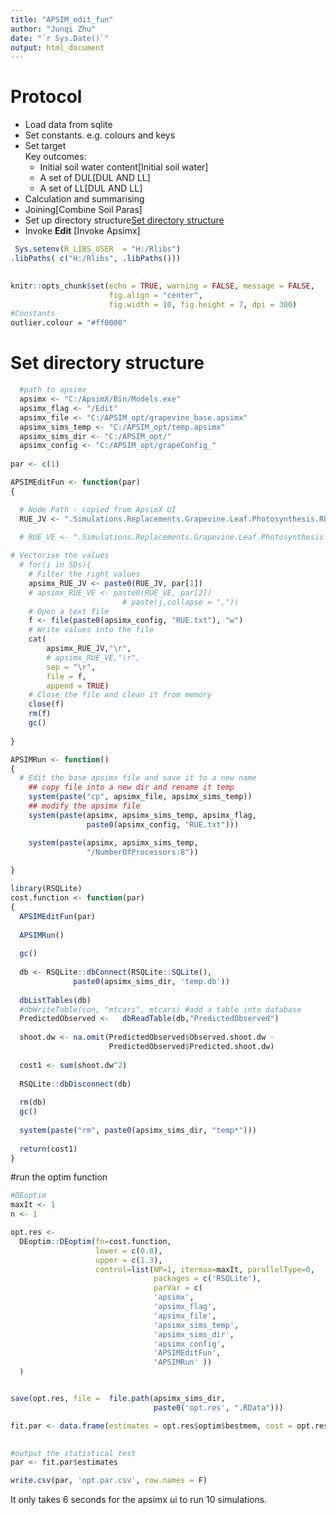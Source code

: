 ```yaml
---
title: "APSIM_edit_fun"
author: "Junqi Zhu"
date: "`r Sys.Date()`"
output: html_document
---
```


# Protocol

- Load data from sqlite   
- Set constants. e.g. colours and keys  
- Set target  
    Key outcomes:   
    - Initial soil water content[Initial soil water]      
    - A set of DUL[DUL AND LL]  
    - A set of LL[DUL AND LL]  
- Calculation and summarising  
- Joining[Combine Soil Paras]  
- Set up directory structure[Set directory structure]  
- Invoke **Edit**  [Invoke Apsimx]  


```r
 Sys.setenv(R_LIBS_USER  = "H:/Rlibs") 
.libPaths( c("H:/Rlibs", .libPaths()))
  

knitr::opts_chunk$set(echo = TRUE, warning = FALSE, message = FALSE,
                      fig.align = "center", 
                      fig.width = 10, fig.height = 7, dpi = 300)
#Constants
outlier.colour = "#ff0000"

```



# Set directory structure

```r

  #path to apsimx 
  apsimx <- "C:/ApsimX/Bin/Models.exe"
  apsimx_flag <- "/Edit"
  apsimx_file <- "C:/APSIM_opt/grapevine_base.apsimx"
  apsimx_sims_temp <- "C:/APSIM_opt/temp.apsimx"
  apsimx_sims_dir <- "C:/APSIM_opt/"
  apsimx_config <- "C:/APSIM_opt/grapeConfig_"
  
par <- c(1)

APSIMEditFun <- function(par)
{

  # Node Path - copied from ApsimX UI
  RUE_JV <- ".Simulations.Replacements.Grapevine.Leaf.Photosynthesis.RUE.Juvenile.Constant.FixedValue ="
  
  # RUE_VE <- ".Simulations.Replacements.Grapevine.Leaf.Photosynthesis.RUE.Vegetative.Constant.FixedValue ="

# Vectorise the values 
  # for(i in SDs){
    # Filter the right values 
    apsimx_RUE_JV <- paste0(RUE_JV, par[1])
    # apsimx_RUE_VE <- paste0(RUE_VE, par[2])
                         # paste(j,collapse = ","))
    # Open a text file
    f <- file(paste0(apsimx_config, "RUE.txt"), "w")
    # Write values into the file 
    cat(
        apsimx_RUE_JV,"\r",
        # apsimx_RUE_VE,"\r",
        sep = "\r", 
        file = f, 
        append = TRUE)
    # Close the file and clean it from memory 
    close(f)
    rm(f)
    gc()
  
}

APSIMRun <- function()
{
  # Edit the base apsimx file and save it to a new name
    ## copy file into a new dir and rename it temp 
    system(paste("cp", apsimx_file, apsimx_sims_temp))
    ## modify the apsimx file 
    system(paste(apsimx, apsimx_sims_temp, apsimx_flag, 
                 paste0(apsimx_config, "RUE.txt")))

    system(paste(apsimx, apsimx_sims_temp, 
                 "/NumberOfProcessors:8"))
    
}

library(RSQLite)
cost.function <- function(par)
{
  APSIMEditFun(par)
  
  APSIMRun()
  
  gc()
  
  db <- RSQLite::dbConnect(RSQLite::SQLite(),
              paste0(apsimx_sims_dir, 'temp.db'))
  
  dbListTables(db)
  #dbWriteTable(con, "mtcars", mtcars) #add a table into database
  PredictedObserved <-   dbReadTable(db,"PredictedObserved")
  
  shoot.dw <- na.omit(PredictedObserved$Observed.shoot.dw - 
                      PredictedObserved$Predicted.shoot.dw)
  
  cost1 <- sum(shoot.dw^2)
  
  RSQLite::dbDisconnect(db)
  
  rm(db)
  gc()
  
  system(paste("rm", paste0(apsimx_sims_dir, "temp*")))
  
  return(cost1)
}

```


#run the optim function
```r

#DEoptim
maxIt <- 1
n <- 1

opt.res <-
  DEoptim::DEoptim(fn=cost.function,
                   lower = c(0.8),
                   upper = c(1.3),
                   control=list(NP=1, itermax=maxIt, parallelType=0,
                                packages = c('RSQLite'),
                                parVar = c(
                                'apsimx',
                                'apsimx_flag',
                                'apsimx_file',
                                'apsimx_sims_temp',
                                'apsimx_sims_dir',
                                'apsimx_config',
                                'APSIMEditFun', 
                                'APSIMRun' ))
  )


save(opt.res, file =  file.path(apsimx_sims_dir,
                                paste0('opt.res', ".RData")))

fit.par <- data.frame(estimates = opt.res$optim$bestmem, cost = opt.res$optim$bestval)

 
#output the statistical test
par <- fit.par$estimates

write.csv(par, 'opt.par.csv', row.names = F)

```













































It only takes 6 seconds for the apsimx ui to run 10 simulations. 
